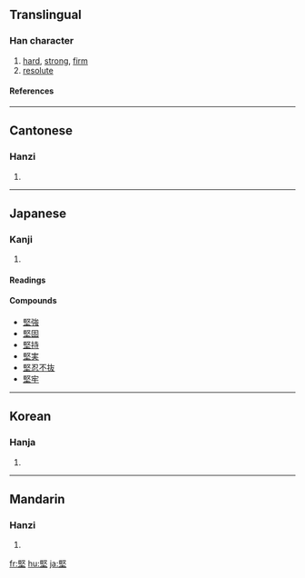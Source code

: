 {{see|坚}}

==Translingual==
===Han character===
{{Han char|rn=32|rad=土|as=09|sn=12|four=7710<sub>4</sub>|canj=尸水土 (SEG)}}
# [[hard]], [[strong]], [[firm]]
# [[resolute]]
====References====
{{Han ref|kx=0232.030|dkj=05210|dj=0469.050|hdz=10451.040|uh=5805|ud=22533|bh=B0ED|bd=45293}}
----
==Cantonese==
===Hanzi===
{{yue-hanzi|jyut=|y=gin1}}
# {{defn|Cantonese}}
----
==Japanese==
===Kanji===
{{ja-kanji|grade=c|rs=土09}}
# {{defn|Japanese}} 
====Readings====
{{ja-readings|on=[[けん]] (ken)|kun=[[かたい]] (katai), [[かたく]] (kataku)}}

====Compounds====
*[[堅強]]
*[[堅固]]
*[[堅持]]
*[[堅実]]
*[[堅忍不抜]]
*[[堅牢]]
----
==Korean==
===Hanja===
{{ko-hanja|hangeul=견|rv=gyeon|mr=kyŏn}}
# {{defn|Korean}}
----
==Mandarin==
===Hanzi===
{{cmn-hanzi|sim=坚|pin=[[jiān]] ([[jian1]])|wg=chien<sup>1</sup>}}
# {{defn|Mandarin}}

[[fr:堅]]
[[hu:堅]]
[[ja:堅]]